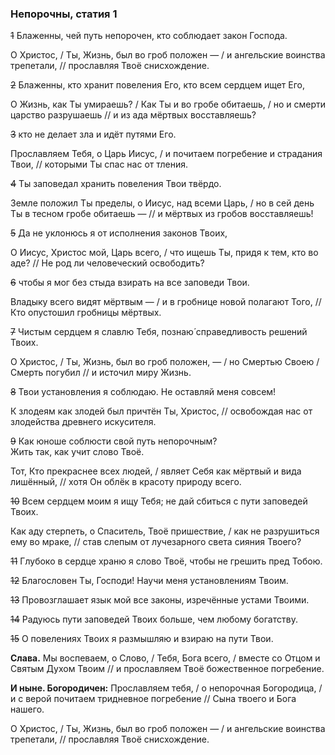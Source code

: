 ### Непорочны, статия 1

~~1~~ Блаженны, чей путь непорочен, кто соблюдает закон Господа.

О Христос, / Ты, Жизнь, был во гроб положен — / и ангельские воинства трепетали, // прославляя Твоё снисхождение.

~~2~~ Блаженны, кто хранит повеления Его, кто всем сердцем ищет Его,

О Жизнь, как Ты умираешь? / Как Ты и во гробе обитаешь, / но и смерти царство разрушаешь // и из ада мёртвых восставляешь?

~~3~~ кто не делает зла и идёт путями Его.

Прославляем Тебя, о Царь Иисус, / и почитаем погребение и страдания Твои, // которыми Ты спас нас от тления.

~~4~~ Ты заповедал хранить повеления Твои твёрдо.

Земле положил Ты пределы, о Иисус, над всеми Царь, / но в сей день Ты в тесном гробе обитаешь — // и мёртвых из гробов восставляешь!

~~5~~ Да не уклонюсь я от исполнения законов Твоих,

О Иисус, Христос мой, Царь всего, / что ищешь Ты, придя к тем, кто во аде? // Не род ли человеческий освободить?

~~6~~ чтобы я мог без стыда взирать на все заповеди Твои.

Владыку всего видят мёртвым — / и в гробнице новой полагают Того, // Кто опустошил гробницы мёртвых.

~~7~~ Чистым сердцем я славлю Тебя, познаю́ справедливость решений Твоих.

О Христос, / Ты, Жизнь, был во гроб положен, — / но Смертью Своею / Смерть погубил // и источил миру Жизнь.

~~8~~ Твои установления я соблюдаю. Не оставляй меня совсем!

К злодеям как злодей был причтён Ты, Христос, // освобождая нас от злодейства древнего искусителя.

~~9~~ Как юноше соблюсти свой путь непорочным?  
Жить так, как учит слово Твоё.

Тот, Кто прекраснее всех людей, / являет Себя как мёртвый и вида лишённый, // хотя Он облёк в красоту природу всего.

~~10~~ Всем сердцем моим я ищу Тебя; не дай сбиться с пути заповедей Твоих.

Как аду стерпеть, о Спаситель, Твоё пришествие, / как не разрушиться ему во мраке, // став слепым от лучезарного света сияния Твоего?

~~11~~ Глубоко в сердце храню я слово Твоё, чтобы не грешить пред Тобою.

~~12~~ Благословен Ты, Господи! Научи меня установлениям Твоим.

~~13~~ Провозглашает язык мой все законы, изречённые устами Твоими.

~~14~~ Радуюсь пути заповедей Твоих больше, чем любому богатству.

~~15~~ О повелениях Твоих я размышляю и взираю на пути Твои.

**Слава.** Мы воспеваем, о Слово, / Тебя, Бога всего, / вместе со Отцом и Святым Духом Твоим // и прославляем Твоё божественное погребение.

**И ныне. Богородичен:** Прославляем тебя, / о непорочная Богородица, / и с верой почитаем тридневное погребение // Сына твоего и Бога нашего.

О Христос, / Ты, Жизнь, был во гроб положен — / и ангельские воинства трепетали, // прославляя Твоё снисхождение.

